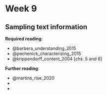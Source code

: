 # Week 9

## Sampling text information

**Required reading**:

- @barbera_understanding_2015
- @pechenick_characterizing_2015
- @krippendorff_content_2004 [chs. 5 and 6]

**Further reading**:

- @martins_rise_2020
- 
- 
